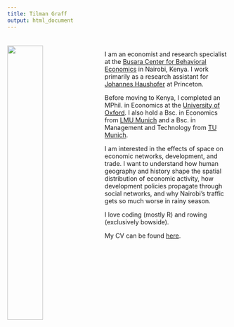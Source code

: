 ```yaml
---
title: Tilman Graff
output: html_document
---
```


<link rel="stylesheet" href="styles.css" type="text/css">
<img src="images/tilman.jpg" style="width:40%; margin-right: 20px; margin-top: 20px" align="left">

<br>

I am an economist and research specialist at the [Busara Center for Behavioral Economics](https://www.busaracenter.org) in Nairobi, Kenya. I work primarily as a research assistant for [Johannes Haushofer](http://www.princeton.edu/haushofer/) at Princeton.

Before moving to Kenya, I completed an MPhil. in Economics at the [University of Oxford](https://www.economics.ox.ac.uk). I also hold a Bsc. in Economics from [LMU Munich](https://www.en.econ.uni-muenchen.de/index.html) and a Bsc. in Management and Technology from [TU Munich](https://www.wi.tum.de). 

I am interested in the effects of space on economic networks, development, and trade. I want to understand how human geography and history shape the spatial distribution of economic activity, how development policies propagate through social networks, and why Nairobi's traffic gets so much worse in rainy season.

I love coding (mostly R) and rowing (exclusively bowside).

My CV can be found [here](files/CV.pdf).